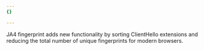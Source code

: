 ```yaml
---
{}

---
```


JA4 fingerprint adds new functionality by sorting ClientHello extensions and reducing the total number of unique fingerprints for modern browsers.
